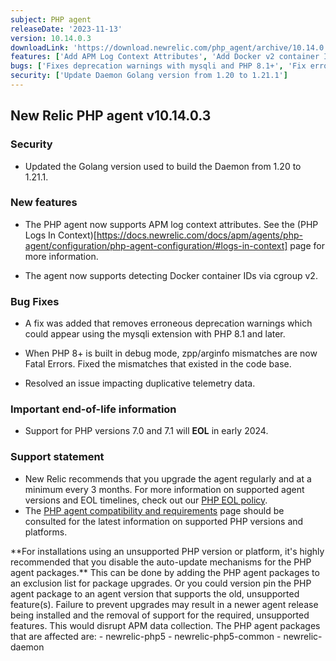 ```yaml
---
subject: PHP agent
releaseDate: '2023-11-13'
version: 10.14.0.3
downloadLink: 'https://download.newrelic.com/php_agent/archive/10.14.0.3'
features: ['Add APM Log Context Attributes', 'Add Docker v2 container ID support']
bugs: ['Fixes deprecation warnings with mysqli and PHP 8.1+', 'Fix errors for PHP 8+ in debug mode', 'Resolved an issue impacting duplicative telemetry data']
security: ['Update Daemon Golang version from 1.20 to 1.21.1']
---
```


## New Relic PHP agent v10.14.0.3

### Security

* Updated the Golang version used to build the Daemon from 1.20 to 1.21.1.

### New features

* The PHP agent now supports APM log context attributes.  See the (PHP Logs In Context)[https://docs.newrelic.com/docs/apm/agents/php-agent/configuration/php-agent-configuration/#logs-in-context] page for more information.

* The agent now supports detecting Docker container IDs via cgroup v2.

### Bug Fixes

* A fix was added that removes erroneous deprecation warnings which could appear using the mysqli extension with PHP 8.1 and later.

* When PHP 8+ is built in debug mode, zpp/arginfo mismatches are now Fatal Errors. Fixed the mismatches that existed in the code base.

* Resolved an issue impacting duplicative telemetry data.

### Important end-of-life information

* Support for PHP versions 7.0 and 7.1 will **EOL** in early 2024.

### Support statement

* New Relic recommends that you upgrade the agent regularly and at a minimum every 3 months. For more information on supported agent versions and EOL timelines, check out our [PHP EOL policy](https://docs.newrelic.com/docs/apm/agents/php-agent/getting-started/php-agent-eol-policy/).
* The [PHP agent compatibility and requirements](https://docs.newrelic.com/docs/apm/agents/php-agent/getting-started/php-agent-compatibility-requirements/) page should be consulted for the latest information on supported PHP versions and platforms.

<Callout variant="important">
**For installations using an unsupported PHP version or platform, it's highly recommended that you disable the auto-update mechanisms for the PHP agent packages.** This can be done by adding the PHP agent packages to an exclusion list for package upgrades. Or you could version pin the PHP agent package to an agent version that supports the old, unsupported feature(s). Failure to prevent upgrades may result in a newer agent release being installed and the removal of support for the required, unsupported features. This would disrupt APM data collection.
The PHP agent packages that are affected are:
   - newrelic-php5
   - newrelic-php5-common
   - newrelic-daemon
</Callout>
